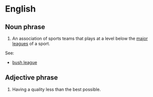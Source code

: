 =English=

==Noun phrase==

#An association of sports teams that plays at a level below the [[major league]]s of a sport.

See:
*[[bush league]]

==Adjective phrase==

#Having a quality less than the best possible.